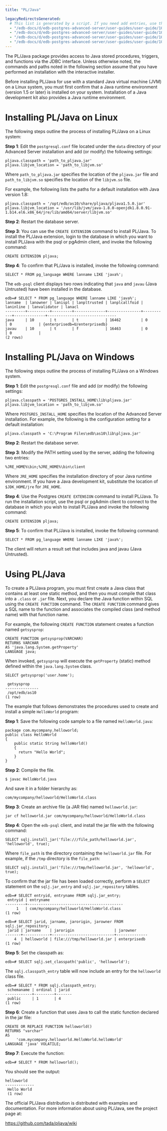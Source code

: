 ```yaml
---
title: "PL/Java"

legacyRedirectsGenerated:
  # This list is generated by a script. If you need add entries, use the `legacyRedirects` key.
  - "/edb-docs/d/edb-postgres-advanced-server/user-guides/user-guide/10/EDB_Postgres_Advanced_Server_Guide.1.84.html"
  - "/edb-docs/d/edb-postgres-advanced-server/user-guides/user-guide/10/EDB_Postgres_Advanced_Server_Guide.1.83.html"
  - "/edb-docs/d/edb-postgres-advanced-server/user-guides/user-guide/10/EDB_Postgres_Advanced_Server_Guide.1.82.html"
  - "/edb-docs/d/edb-postgres-advanced-server/user-guides/user-guide/10/EDB_Postgres_Advanced_Server_Guide.1.81.html"
---
```


The PL/Java package provides access to Java stored procedures, triggers, and functions via the JDBC interface. Unless otherwise noted, the commands and paths noted in the following section assume that you have performed an installation with the interactive installer.

Before installing PL/Java for use with a standard Java virtual machine (JVM) on a Linux system, you must first confirm that a Java runtime environment (version 1.5 or later) is installed on your system. Installation of a Java development kit also provides a Java runtime environment.

# Installing PL/Java on Linux

The following steps outline the process of installing PL/Java on a Linux system:

**Step 1**: Edit the `postgresql.conf` file located under the `data` directory of your Advanced Server installation and add (or modify) the following settings:

```text
pljava.classpath = 'path_to_pljava.jar'
pljava.libjvm_location = 'path_to_libjvm.so'
```
Where `path_to_pljava.jar` specifies the location of the `pljava.jar` file and `path_to_libjvm.so` specifies the location of the `libjvm.so` file.

For example, the following lists the paths for a default installation with Java version 1.8:

```text
pljava.classpath = '/opt/edb/as10/share/pljava/pljava1.5.0.jar'
pljava.libjvm_location = '/usr/lib/jvm/java-1.8.0-openjdk1.8.0.91-1.b14.el6.x86_64/jre/lib/amd64/server/libjvm.so'
```

**Step 2**: Restart the database server.

**Step 3**: You can use the `CREATE EXTENSION` command to install PL/Java. To install the PL/Java extension, login to the database in which you want to install PL/Java with the psql or pgAdmin client, and invoke the following command:

```text
CREATE EXTENSION pljava;
```
**Step 4**: To confirm that PL/Java is installed, invoke the following command:

```text
SELECT * FROM pg_language WHERE lanname LIKE 'java%';
```
The `edb-psql` client displays two rows indicating that `java` and `javau` (Java Untrusted) have been installed in the database.

```text
edb=# SELECT * FROM pg_language WHERE lanname LIKE 'java%';
lanname  | lanowner | lanispl | lanpltrusted | lanplcallfoid | laninline | lanvalidator | lanacl
---------+----------+---------+--------------+---------------+-----------+--------------+-------------------------------
java     | 10       | t       | t            | 16462         | 0         | 0            | {enterprisedb=U/enterprisedb}
javau    | 10       | t       | f            | 16463         | 0         | 0            |
(2 rows)
```

# Installing PL/Java on Windows

The following steps outline the process of installing PL/Java on a Windows system.

**Step 1**: Edit the `postgresql.conf` file and add (or modify) the following settings:

```text
pljava.classpath = 'POSTGRES_INSTALL_HOME\lib\pljava.jar'
pljava.libjvm_location = 'path_to_libjvm.so'
```
Where `POSTGRES_INSTALL_HOME` specifies the location of the Advanced Server installation. For example, the following is the configuration setting for a default installation:

```text
pljava.classpath = 'C:\Program Files\edb\as10\lib\pljava.jar'
```
**Step 2**: Restart the database server.

**Step 3**: Modify the PATH setting used by the server, adding the following two entries:

```text
%JRE_HOME%\bin;%JRE_HOME%\bin\client
```
Where `JRE_HOME` specifies the installation directory of your Java runtime environment. If you have a Java development kit, substitute the location of `$JDK_HOME/jre` for `JRE_HOME`.

**Step 4**: Use the Postgres `CREATE EXTENSION` command to install PL/Java. To run the installation script, use the psql or pgAdmin client to connect to the database in which you wish to install PL/Java and invoke the following command:

```text
CREATE EXTENSION pljava;
```

**Step 5**: To confirm that PL/Java is installed, invoke the following command:

```text
SELECT * FROM pg_language WHERE lanname LIKE 'java%';
```

The client will return a result set that includes java and javau (Java Untrusted).

# Using PL/Java

To create a PL/Java program, you must first create a Java class that contains at least one static method, and then you must compile that class into a `.class` or `.jar` file. Next, you declare the Java function within SQL using the `CREATE FUNCTION` command. The `CREATE FUNCTION` command gives a SQL name to the function and associates the compiled class (and method name) with that function name.

For example, the following `CREATE FUNCTION` statement creates a function named `getsysprop`:

```text
CREATE FUNCTION getsysprop(VARCHAR)
RETURNS VARCHAR
AS 'java.lang.System.getProperty'
LANGUAGE java;
```

When invoked, `getsysprop` will execute the `getProperty` (static) method defined within the `java.lang.System` class.

```text
SELECT getsysprop('user.home');

 getsysprop
---------------
 /opt/edb/as10
(1 row)
```
The example that follows demonstrates the procedures used to create and install a simple `HelloWorld` program:

**Step 1**: Save the following code sample to a file named `HelloWorld.java`:

```text
package com.mycompany.helloworld; 
public class HelloWorld 
{ 
    public static String helloWorld() 
    { 
      return "Hello World"; 
    } 
}
```
**Step 2**: Compile the file.

```text
$ javac HelloWorld.java
```
And save it in a folder hierarchy as:

```text
com/mycompany/helloworld/HelloWorld.class
```
**Step 3**: Create an archive file (a JAR file) named `helloworld.jar`:

```text
jar cf helloworld.jar com/mycompany/helloworld/HelloWorld.class
```
**Step 4**: Open the `edb-psql` client, and install the jar file with the following command:

```text
SELECT sqlj.install_jar('file:///file_path/helloworld.jar', 'helloworld', true);
```
Where `file_path` is the directory containing the `helloworld.jar` file. For example, if the `/tmp` directory is the `file_path`:

```text
SELECT sqlj.install_jar('file:///tmp/helloworld.jar', 'helloworld', true);
```

To confirm that the jar file has been loaded correctly, perform a `SELECT` statement on the `sqlj.jar_entry` and `sqlj.jar_repository` tables.

```text
edb=# SELECT entryid, entryname FROM sqlj.jar_entry; 
 entryid | entryname 
---------+------------------------------------------- 
     1   | com/mycompany/helloworld/HelloWorld.class 
(1 row) 
   
edb=# SELECT jarid, jarname, jarorigin, jarowner FROM sqlj.jar_repository; 
 jarid | jarname    | jarorigin                  | jarowner 
-------+------------+----------------------------+--------------
    4  | helloworld | file:///tmp/helloworld.jar | enterprisedb 
(1 row)
```
**Step 5**: Set the classpath as:

```text
edb=# SELECT sqlj.set_classpath('public', 'helloworld');
```
The `sqlj.classpath_entry` table will now include an entry for the `helloworld` class file.

```text
edb=# SELECT * FROM sqlj.classpath_entry; 
 schemaname | ordinal | jarid 
------------+---------+------- 
 public     | 1       | 4 
(1 row)
```
**Step 6**: Create a function that uses Java to call the static function declared in the jar file:

```text
CREATE OR REPLACE FUNCTION helloworld() 
RETURNS "varchar" 
AS 
     'com.mycompany.helloworld.HelloWorld.helloWorld' 
LANGUAGE 'java' VOLATILE;
```

**Step 7**: Execute the function:

```text
edb=# SELECT * FROM helloworld();
```
You should see the output:

```text
helloworld 
-------------
 Hello World 
 (1 row)
```

The official PL/Java distribution is distributed with examples and documentation. For more information about using PL/Java, see the project page at:
   
   https://github.com/tada/pljava/wiki

